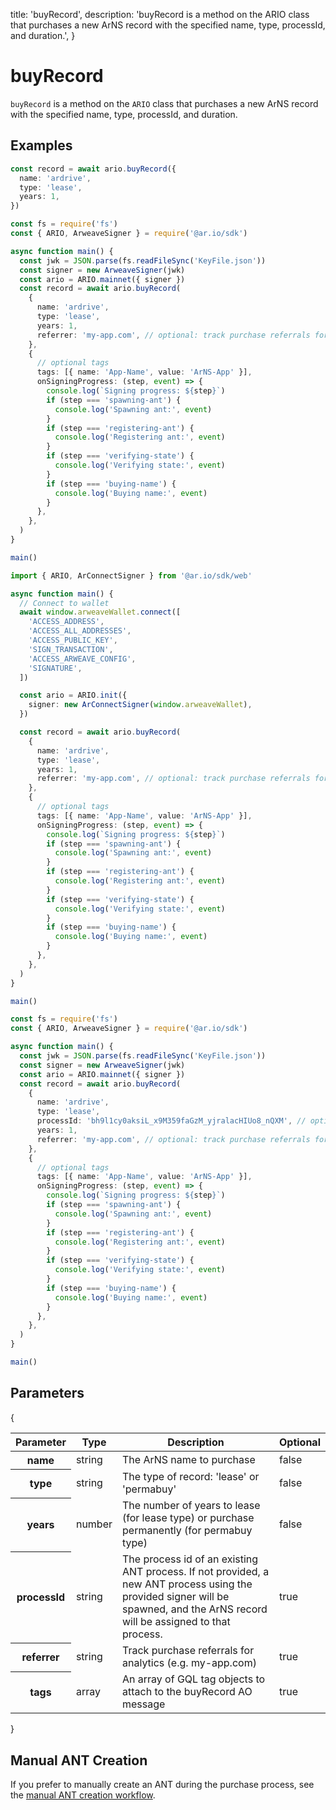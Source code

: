   title: 'buyRecord',
  description:
    'buyRecord is a method on the ARIO class that purchases a new ArNS record with the specified name, type, processId, and duration.',
}

# buyRecord

`buyRecord` is a method on the `ARIO` class that purchases a new ArNS record with the specified name, type, processId, and duration.



## Examples

<CodeGroup title="buyRecord">

```typescript {{title: "Basic"}}
const record = await ario.buyRecord({
  name: 'ardrive',
  type: 'lease',
  years: 1,
})
```

```typescript {{title: "NodeJS"}}
const fs = require('fs')
const { ARIO, ArweaveSigner } = require('@ar.io/sdk')

async function main() {
  const jwk = JSON.parse(fs.readFileSync('KeyFile.json'))
  const signer = new ArweaveSigner(jwk)
  const ario = ARIO.mainnet({ signer })
  const record = await ario.buyRecord(
    {
      name: 'ardrive',
      type: 'lease',
      years: 1,
      referrer: 'my-app.com', // optional: track purchase referrals for analytics
    },
    {
      // optional tags
      tags: [{ name: 'App-Name', value: 'ArNS-App' }],
      onSigningProgress: (step, event) => {
        console.log(`Signing progress: ${step}`)
        if (step === 'spawning-ant') {
          console.log('Spawning ant:', event)
        }
        if (step === 'registering-ant') {
          console.log('Registering ant:', event)
        }
        if (step === 'verifying-state') {
          console.log('Verifying state:', event)
        }
        if (step === 'buying-name') {
          console.log('Buying name:', event)
        }
      },
    },
  )
}

main()
```

```typescript {{ title: 'Web' }}
import { ARIO, ArConnectSigner } from '@ar.io/sdk/web'

async function main() {
  // Connect to wallet
  await window.arweaveWallet.connect([
    'ACCESS_ADDRESS',
    'ACCESS_ALL_ADDRESSES',
    'ACCESS_PUBLIC_KEY',
    'SIGN_TRANSACTION',
    'ACCESS_ARWEAVE_CONFIG',
    'SIGNATURE',
  ])

  const ario = ARIO.init({
    signer: new ArConnectSigner(window.arweaveWallet),
  })

  const record = await ario.buyRecord(
    {
      name: 'ardrive',
      type: 'lease',
      years: 1,
      referrer: 'my-app.com', // optional: track purchase referrals for analytics
    },
    {
      // optional tags
      tags: [{ name: 'App-Name', value: 'ArNS-App' }],
      onSigningProgress: (step, event) => {
        console.log(`Signing progress: ${step}`)
        if (step === 'spawning-ant') {
          console.log('Spawning ant:', event)
        }
        if (step === 'registering-ant') {
          console.log('Registering ant:', event)
        }
        if (step === 'verifying-state') {
          console.log('Verifying state:', event)
        }
        if (step === 'buying-name') {
          console.log('Buying name:', event)
        }
      },
    },
  )
}

main()
```

```typescript {{title: "With Existing ANT Process"}}
const fs = require('fs')
const { ARIO, ArweaveSigner } = require('@ar.io/sdk')

async function main() {
  const jwk = JSON.parse(fs.readFileSync('KeyFile.json'))
  const signer = new ArweaveSigner(jwk)
  const ario = ARIO.mainnet({ signer })
  const record = await ario.buyRecord(
    {
      name: 'ardrive',
      type: 'lease',
      processId: 'bh9l1cy0aksiL_x9M359faGzM_yjralacHIUo8_nQXM', // optional: assign to existing ANT process
      years: 1,
      referrer: 'my-app.com', // optional: track purchase referrals for analytics
    },
    {
      // optional tags
      tags: [{ name: 'App-Name', value: 'ArNS-App' }],
      onSigningProgress: (step, event) => {
        console.log(`Signing progress: ${step}`)
        if (step === 'spawning-ant') {
          console.log('Spawning ant:', event)
        }
        if (step === 'registering-ant') {
          console.log('Registering ant:', event)
        }
        if (step === 'verifying-state') {
          console.log('Verifying state:', event)
        }
        if (step === 'buying-name') {
          console.log('Buying name:', event)
        }
      },
    },
  )
}

main()
```

</CodeGroup>

## Parameters

{

<div style={{ textAlign: 'center' }}>
  <table className="inline-table">
    <thead>
      <tr>
        <th>Parameter</th>
        <th>Type</th>
        <th>Description</th>
        <th>Optional</th>
      </tr>
    </thead>
    <tbody>
      <tr>
        <th>name</th>
        <td>string</td>
        <td>The ArNS name to purchase</td>
        <td>false</td>
      </tr>
      <tr>
        <th>type</th>
        <td>string</td>
        <td>The type of record: 'lease' or 'permabuy'</td>
        <td>false</td>
      </tr>
      <tr>
        <th>years</th>
        <td>number</td>
        <td>
          The number of years to lease (for lease type) or purchase permanently
          (for permabuy type)
        </td>
        <td>false</td>
      </tr>
      <tr>
        <th>processId</th>
        <td>string</td>
        <td>
          The process id of an existing ANT process. If not provided, a new ANT
          process using the provided signer will be spawned, and the ArNS record
          will be assigned to that process.
        </td>
        <td>true</td>
      </tr>
      <tr>
        <th>referrer</th>
        <td>string</td>
        <td>Track purchase referrals for analytics (e.g. my-app.com)</td>
        <td>true</td>
      </tr>
      <tr>
        <th>tags</th>
        <td>array</td>
        <td>
          An array of GQL tag objects to attach to the buyRecord AO message
        </td>
        <td>true</td>
      </tr>
    </tbody>
  </table>
</div>
}

## Manual ANT Creation

If you prefer to manually create an ANT during the purchase process, see the [manual ANT creation workflow](/ar-io-sdk/ario/arns/buy-record-manual).
